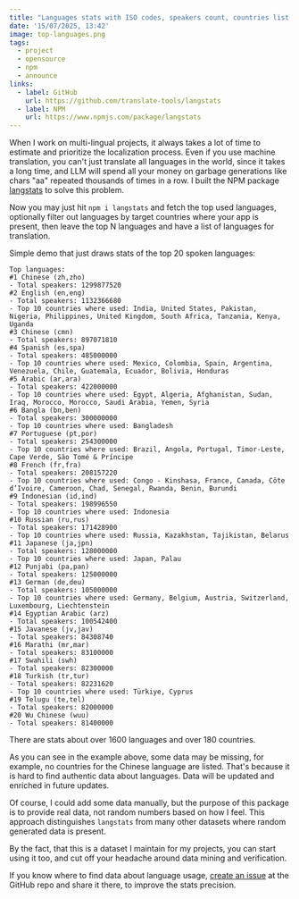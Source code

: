 ```yaml
---
title: "Languages stats with ISO codes, speakers count, countries list and its population"
date: '15/07/2025, 13:42'
image: top-languages.png
tags:
  - project
  - opensource
  - npm
  - announce
links:
  - label: GitHub
    url: https://github.com/translate-tools/langstats
  - label: NPM
    url: https://www.npmjs.com/package/langstats
---
```


When I work on multi-lingual projects, it always takes a lot of time to estimate and prioritize the localization process. Even if you use machine translation, you can't just translate all languages in the world, since it takes a long time, and LLM will spend all your money on garbage generations like chars "aa" repeated thousands of times in a row. I built the NPM package [langstats](https://github.com/translate-tools/langstats) to solve this problem.

Now you may just hit `npm i langstats` and fetch the top used languages, optionally filter out languages by target countries where your app is present, then leave the top N languages and have a list of languages for translation.

Simple demo that just draws stats of the top 20 spoken languages:

```
Top languages:
#1 Chinese (zh,zho)
- Total speakers: 1299877520
#2 English (en,eng)
- Total speakers: 1132366680
- Top 10 countries where used: India, United States, Pakistan, Nigeria, Philippines, United Kingdom, South Africa, Tanzania, Kenya, Uganda
#3 Chinese (cmn)
- Total speakers: 897071810
#4 Spanish (es,spa)
- Total speakers: 485000000
- Top 10 countries where used: Mexico, Colombia, Spain, Argentina, Venezuela, Chile, Guatemala, Ecuador, Bolivia, Honduras
#5 Arabic (ar,ara)
- Total speakers: 422000000
- Top 10 countries where used: Egypt, Algeria, Afghanistan, Sudan, Iraq, Morocco, Morocco, Saudi Arabia, Yemen, Syria
#6 Bangla (bn,ben)
- Total speakers: 300000000
- Top 10 countries where used: Bangladesh
#7 Portuguese (pt,por)
- Total speakers: 254300000
- Top 10 countries where used: Brazil, Angola, Portugal, Timor-Leste, Cape Verde, São Tomé & Príncipe
#8 French (fr,fra)
- Total speakers: 208157220
- Top 10 countries where used: Congo - Kinshasa, France, Canada, Côte d’Ivoire, Cameroon, Chad, Senegal, Rwanda, Benin, Burundi
#9 Indonesian (id,ind)
- Total speakers: 198996550
- Top 10 countries where used: Indonesia
#10 Russian (ru,rus)
- Total speakers: 171428900
- Top 10 countries where used: Russia, Kazakhstan, Tajikistan, Belarus
#11 Japanese (ja,jpn)
- Total speakers: 128000000
- Top 10 countries where used: Japan, Palau
#12 Punjabi (pa,pan)
- Total speakers: 125000000
#13 German (de,deu)
- Total speakers: 105000000
- Top 10 countries where used: Germany, Belgium, Austria, Switzerland, Luxembourg, Liechtenstein
#14 Egyptian Arabic (arz)
- Total speakers: 100542400
#15 Javanese (jv,jav)
- Total speakers: 84308740
#16 Marathi (mr,mar)
- Total speakers: 83100000
#17 Swahili (swh)
- Total speakers: 82300000
#18 Turkish (tr,tur)
- Total speakers: 82231620
- Top 10 countries where used: Türkiye, Cyprus
#19 Telugu (te,tel)
- Total speakers: 82000000
#20 Wu Chinese (wuu)
- Total speakers: 81400000
```

There are stats about over 1600 languages and over 180 countries.

As you can see in the example above, some data may be missing, for example, no countries for the Chinese language are listed. That's because it is hard to find authentic data about languages. Data will be updated and enriched in future updates.

Of course, I could add some data manually, but the purpose of this package is to provide real data, not random numbers based on how I feel. This approach distinguishes `langstats` from many other datasets where random generated data is present.

By the fact, that this is a dataset I maintain for my projects, you can start using it too, and cut off your headache around data mining and verification.

If you know where to find data about language usage, [create an issue](https://github.com/translate-tools/langstats) at the GitHub repo and share it there, to improve the stats precision.